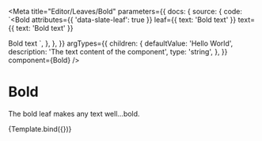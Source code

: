 
<Meta
  title="Editor/Leaves/Bold"
  parameters={{
    docs: {
      source: {
        code: `<Bold
  attributes={{ 'data-slate-leaf': true }}
  leaf={{ text: 'Bold text' }}
  text={{ text: 'Bold text' }}
>
  Bold text
</Bold>`,
      },
    },
  }}
  argTypes={{
    children: {
      defaultValue: 'Hello World',
      description: 'The text content of the component',
      type: 'string',
    },
  }}
  component={Bold}
/>

# Bold

The bold leaf makes any text well...bold.


<Canvas>
  <Story name="Bold">{Template.bind({})}</Story>
</Canvas>

<Props story="Bold" />
